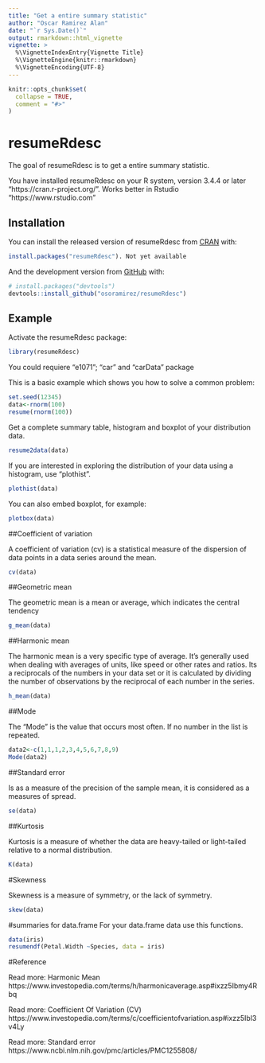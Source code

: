 ```yaml
---
title: "Get a entire summary statistic"
author: "Oscar Ramirez Alan"
date: "`r Sys.Date()`"
output: rmarkdown::html_vignette
vignette: >
  %\VignetteIndexEntry{Vignette Title}
  %\VignetteEngine{knitr::rmarkdown}
  %\VignetteEncoding{UTF-8}
---
```


```r
knitr::opts_chunk$set(
  collapse = TRUE,
  comment = "#>"
)
```

# resumeRdesc

The goal of resumeRdesc is to get a entire summary statistic.

You have installed resumeRdesc on your R system, version 3.4.4 or later “https://cran.r-project.org/”. Works better in Rstudio “https://www.rstudio.com”


## Installation

You can install the released version of resumeRdesc from [CRAN](https://CRAN.R-project.org) with:

``` r
install.packages("resumeRdesc"). Not yet available
```

And the development version from [GitHub](https://github.com/) with:

``` r
# install.packages("devtools")
devtools::install_github("osoramirez/resumeRdesc")
```
## Example

Activate the resumeRdesc package:

```r
library(resumeRdesc)
```

You could requiere “e1071”; “car” and “carData” package


This is a basic example which shows you how to solve a common problem:

```r
set.seed(12345)
data<-rnorm(100)
resume(rnorm(100))
```

Get a complete summary table, histogram and boxplot of your distribution data.

```r
resume2data(data)
```

If you are interested in exploring the distribution of your data using a histogram, use “plothist”.



```r
plothist(data)
```

You can also embed boxplot, for example:


```r
plotbox(data)
```


##Coefficient of variation

A coefficient of variation (cv) is a statistical measure of the dispersion of data points in a data series around the mean.

```r
cv(data)
```


##Geometric mean

The geometric mean is a mean or average, which indicates the central tendency

```r
g_mean(data)
```


##Harmonic mean

The harmonic mean is a very specific type of average. It’s generally used when dealing with averages of units, like speed or other rates and ratios. Its a reciprocals of the numbers in your data set or it is calculated by dividing the number of observations by the reciprocal of each number in the series.

```r
h_mean(data)
```


##Mode

The "Mode" is the value that occurs most often. If no number in the list is repeated.

```r
data2<-c(1,1,1,2,3,4,5,6,7,8,9)
Mode(data2)
```


##Standard error

Is as a measure of the precision of the sample mean, it is  considered as a measures of spread.

```r
se(data)
```


##Kurtosis

Kurtosis is a measure of whether the data are heavy-tailed or light-tailed relative to a normal distribution.

```r
K(data)
```

#Skewness 

Skewness is a measure of symmetry, or the lack of symmetry. 

```r
skew(data)
```



#summaries for data.frame
For your data.frame data use this functions.

```r
data(iris)
resumendf(Petal.Width ~Species, data = iris)
```

#Reference

Read more: Harmonic Mean https://www.investopedia.com/terms/h/harmonicaverage.asp#ixzz5Ibmy4Rbq 


Read more: Coefficient Of Variation (CV) https://www.investopedia.com/terms/c/coefficientofvariation.asp#ixzz5Ibl3v4Ly 

Read more: Standard error
https://www.ncbi.nlm.nih.gov/pmc/articles/PMC1255808/
